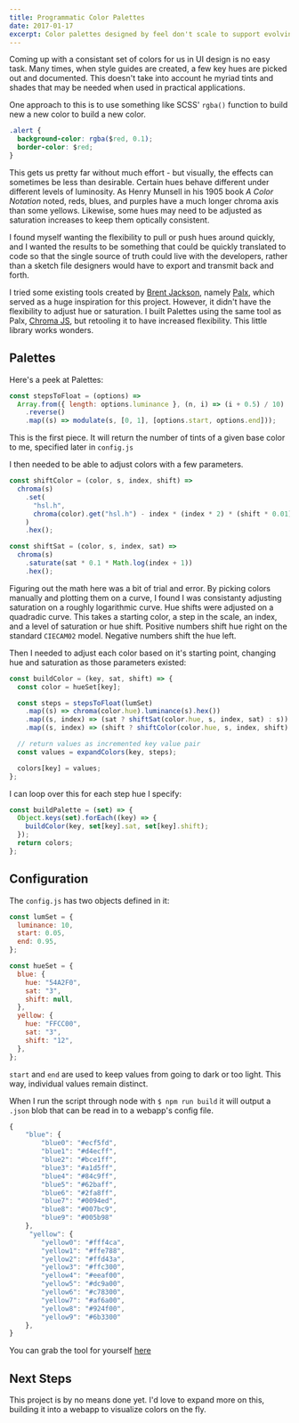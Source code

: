 ```yaml
---
title: Programmatic Color Palettes
date: 2017-01-17
excerpt: Color palettes designed by feel don't scale to support evolving systems over time.
---
```


Coming up with a consistant set of colors for us in UI design is no easy task. Many times, when style guides are created, a few key hues are picked out and documented. This doesn't take into account he myriad tints and shades that may be needed when used in practical applications.

One approach to this is to use something like SCSS' `rgba()` function to build new a new color to build a new color.

```css
.alert {
  background-color: rgba($red, 0.1);
  border-color: $red;
}
```

This gets us pretty far without much effort - but visually, the effects can sometimes be less than desirable. Certain hues behave different under different levels of luminosity. As Henry Munsell in his 1905 book _A Color Notation_ noted, reds, blues, and purples have a much longer chroma axis than some yellows. Likewise, some hues may need to be adjusted as saturation increases to keep them optically consistent.

I found myself wanting the flexibility to pull or push hues around quickly, and I wanted the results to be something that could be quickly translated to code so that the single source of truth could live with the developers, rather than a sketch file designers would have to export and transmit back and forth.

I tried some existing tools created by [Brent Jackson](http://www.jxnblk.com/), namely [Palx](https://palx.jxnblk.com/), which served as a huge inspiration for this project. However, it didn't have the flexibility to adjust hue or saturation. I built Palettes using the same tool as Palx, [Chroma JS](http://gka.github.io/chroma.js/), but retooling it to have increased flexibility. This little library works wonders.

## Palettes

Here's a peek at Palettes:

```javascript
const stepsToFloat = (options) =>
  Array.from({ length: options.luminance }, (n, i) => (i + 0.5) / 10)
    .reverse()
    .map((s) => modulate(s, [0, 1], [options.start, options.end]));
```

This is the first piece. It will return the number of tints of a given base color to me, specified later in `config.js`

I then needed to be able to adjust colors with a few parameters.

```javascript
const shiftColor = (color, s, index, shift) =>
  chroma(s)
    .set(
      "hsl.h",
      chroma(color).get("hsl.h") - index * (index * 2) * (shift * 0.01)
    )
    .hex();
```

```javascript
const shiftSat = (color, s, index, sat) =>
  chroma(s)
    .saturate(sat * 0.1 * Math.log(index + 1))
    .hex();
```

Figuring out the math here was a bit of trial and error. By picking colors manually and plotting them on a curve, I found I was consistanty adjusting saturation on a roughly logarithmic curve. Hue shifts were adjusted on a quadradic curve. This takes a starting color, a step in the scale, an index, and a level of saturation or hue shift. Positive numbers shift hue right on the standard `CIECAM02` model. Negative numbers shift the hue left.

Then I needed to adjust each color based on it's starting point, changing hue and saturation as those parameters existed:

```javascript
const buildColor = (key, sat, shift) => {
  const color = hueSet[key];

  const steps = stepsToFloat(lumSet)
    .map((s) => chroma(color.hue).luminance(s).hex())
    .map((s, index) => (sat ? shiftSat(color.hue, s, index, sat) : s))
    .map((s, index) => (shift ? shiftColor(color.hue, s, index, shift) : s));

  // return values as incremented key value pair
  const values = expandColors(key, steps);

  colors[key] = values;
};
```

I can loop over this for each step hue I specify:

```javascript
const buildPalette = (set) => {
  Object.keys(set).forEach((key) => {
    buildColor(key, set[key].sat, set[key].shift);
  });
  return colors;
};
```

## Configuration

The `config.js` has two objects defined in it:

```javascript
const lumSet = {
  luminance: 10,
  start: 0.05,
  end: 0.95,
};

const hueSet = {
  blue: {
    hue: "54A2F0",
    sat: "3",
    shift: null,
  },
  yellow: {
    hue: "FFCC00",
    sat: "3",
    shift: "12",
  },
};
```

`start` and `end` are used to keep values from going to dark or too light. This way, individual values remain distinct.

When I run the script through node with `$ npm run build` it will output a `.json` blob that can be read in to a webapp's config file.

```javascript
{
    "blue": {
        "blue0": "#ecf5fd",
        "blue1": "#d4ecff",
        "blue2": "#bce1ff",
        "blue3": "#a1d5ff",
        "blue4": "#84c9ff",
        "blue5": "#62baff",
        "blue6": "#2fa8ff",
        "blue7": "#0094ed",
        "blue8": "#007bc9",
        "blue9": "#005b98"
    },
     "yellow": {
        "yellow0": "#fff4ca",
        "yellow1": "#ffe788",
        "yellow2": "#ffd43a",
        "yellow3": "#ffc300",
        "yellow4": "#eeaf00",
        "yellow5": "#dc9a00",
        "yellow6": "#c78300",
        "yellow7": "#af6a00",
        "yellow8": "#924f00",
        "yellow9": "#6b3300"
    },
}
```

You can grab the tool for yourself [here](https://github.com/seanblanton/palettes)

## Next Steps

This project is by no means done yet. I'd love to expand more on this, building it into a webapp to visualize colors on the fly.
